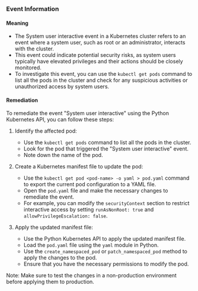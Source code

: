 
### Event Information

#### Meaning

- The System user interactive event in a Kubernetes cluster refers to an event where a system user, such as root or an administrator, interacts with the cluster.
- This event could indicate potential security risks, as system users typically have elevated privileges and their actions should be closely monitored.
- To investigate this event, you can use the `kubectl get pods` command to list all the pods in the cluster and check for any suspicious activities or unauthorized access by system users.

#### Remediation

To remediate the event "System user interactive" using the Python Kubernetes API, you can follow these steps:

1. Identify the affected pod:
   - Use the `kubectl get pods` command to list all the pods in the cluster.
   - Look for the pod that triggered the "System user interactive" event.
   - Note down the name of the pod.

2. Create a Kubernetes manifest file to update the pod:
   - Use the `kubectl get pod <pod-name> -o yaml > pod.yaml` command to export the current pod configuration to a YAML file.
   - Open the `pod.yaml` file and make the necessary changes to remediate the event.
   - For example, you can modify the `securityContext` section to restrict interactive access by setting `runAsNonRoot: true` and `allowPrivilegeEscalation: false`.

3. Apply the updated manifest file:
   - Use the Python Kubernetes API to apply the updated manifest file.
   - Load the `pod.yaml` file using the `yaml` module in Python.
   - Use the `create_namespaced_pod` or `patch_namespaced_pod` method to apply the changes to the pod.
   - Ensure that you have the necessary permissions to modify the pod.

Note: Make sure to test the changes in a non-production environment before applying them to production.

